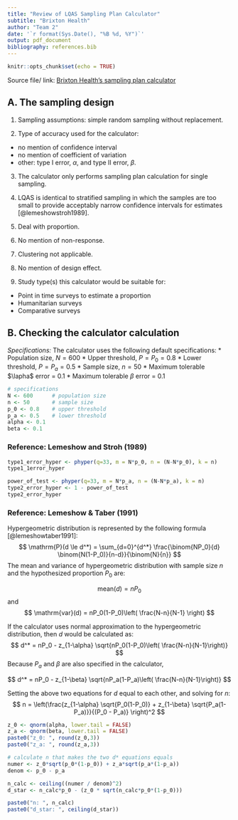 ```yaml
---
title: "Review of LQAS Sampling Plan Calculator"
subtitle: "Brixton Health"
author: "Team 2"
date: '`r format(Sys.Date(), "%B %d, %Y")`'
output: pdf_document
bibliography: references.bib
---
```


```r
knitr::opts_chunk$set(echo = TRUE)
```
Source file/ link: [Brixton Health's sampling plan calculator](http://www.brixtonhealth.com/hyperLQAS.findD.html)

## A. The sampling design

1. Sampling assumptions: simple random sampling without replacement.

2. Type of accuracy used for the calculator:
* no mention of confidence interval
* no mention of coefficient of variation
* other: type I error, $\alpha$, and type II error, $\beta$.

3. The calculator only performs sampling plan calculation for single sampling.

4. LQAS is identical to stratified sampling in which the samples are too small to provide acceptably narrow confidence intervals for estimates [@lemeshowstroh1989].

5. Deal with proportion.

6. No mention of non-response.

7. Clustering not applicable. 

8. No mention of design effect.

9. Study type(s) this calculator would be suitable for: 
* Point in time surveys to estimate a proportion
* Humanitarian surveys
* Comparative surveys


## B. Checking the calculator calculation

*Specifications:*
The calculator uses the following default specifications: 
* Population size, $N = 600$ 
* Upper threshold, $P = P_0 = 0.8$
* Lower threshold, $P = P_a = 0.5$
* Sample size, $n = 50$
* Maximum tolerable $\lapha$ error = 0.1
* Maximum tolerable $\beta$ error = 0.1


```r
# specifications
N <- 600      # population size
n <- 50       # sample size
p_0 <- 0.8    # upper threshold
p_a <- 0.5    # lower threshold
alpha <- 0.1
beta <- 0.1

```


### Reference: Lemeshow and Stroh (1989)

```r
type1_error_hyper <- phyper(q=33, m = N*p_0, n = (N-N*p_0), k = n)
type1_1error_hyper
```

```r
power_of_test <- phyper(q=33, m = N*p_a, n = (N-N*p_a), k = n)
type2_error_hyper <- 1 - power_of_test
type2_error_hyper
```


### Reference: Lemeshow & Taber (1991)

Hypergeometric distribution is represented by the following formula [@lemeshowtaber1991]:
$$
\mathrm{P}(d \le d^*) = \sum_{d=0}^{d^*} \frac{\binom{NP_0}{d} \binom{N(1-P_0)}{n-d}}{\binom{N}{n}}
$$
The mean and variance of hypergeometric distribution with sample size $n$ and the hypothesized proportion $P_0$ are:

$$
\mathrm{mean}(d) = nP_0
$$
and
$$
\mathrm{var}(d) = nP_0(1-P_0)\left( \frac{N-n}{N-1} \right)
$$

If the calculator uses normal approximation to the hypergeometric distribution, then $d$ would be calculated as:
$$
d^* = nP_0 - z_{1-\alpha} \sqrt{nP_0(1-P_0)\left( \frac{N-n}{N-1}\right)}  
$$
Because $P_a$ and $\beta$ are also specified in the calculator, 

$$
d^* = nP_0 - z_{1-\beta} \sqrt{nP_a(1-P_a)\left( \frac{N-n}{N-1}\right)}  
$$

Setting the above two equations for $d$ equal to each other, and solving for $n$:
$$
n = \left(\frac{z_{1-\alpha} \sqrt{P_0(1-P_0)} + z_{1-\beta} \sqrt{P_a(1-P_a)}}{(P_0 - P_a)}  \right)^2
$$


```r
z_0 <- qnorm(alpha, lower.tail = FALSE)
z_a <- qnorm(beta, lower.tail = FALSE)
paste0("z_0: ", round(z_0,3))
paste0("z_a: ", round(z_a,3))

# calculate n that makes the two d* equations equals
numer <- z_0*sqrt(p_0*(1-p_0)) + z_a*sqrt(p_a*(1-p_a))
denom <- p_0 - p_a

n_calc <- ceiling((numer / denom)^2)
d_star <- n_calc*p_0 - (z_0 * sqrt(n_calc*p_0*(1-p_0)))

paste0("n: ", n_calc)
paste0("d_star: ", ceiling(d_star))
```





